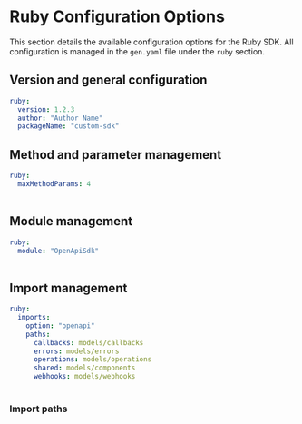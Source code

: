 
# Ruby Configuration Options

 This section details the available configuration options for the Ruby SDK. All configuration is managed in the `gen.yaml` file under the `ruby` section.

## Version and general configuration

```yml
ruby:
  version: 1.2.3
  author: "Author Name"
  packageName: "custom-sdk"
```

<Table 
  data={[
    { name: "version", required: "true", default: "0.0.1", description: "The current version of the SDK." },
    { name: "packageName", required: "true", default: "openapi", description: "The name of the package." },
    { name: "author", required: "true", default: "Speakeasy", description: "The name of the author of the published package." }
  ]}
  columns={[
    { key: "name", header: "Name" },
    { key: "required", header: "Required" },
    { key: "default", header: "Default Value" },
    { key: "description", header: "Description" }
  ]}
/>

## Method and parameter management
```yml
ruby:
  maxMethodParams: 4
```

<Table 
  data={[
    { name: "[maxMethodParams](/docs/customize/methods)", required: "false", default: "4", description: "Sets the maximum number of parameters before an input object is created. `0` means input objects are always used." }
  ]}
  columns={[
    { key: "name", header: "Name" },
    { key: "required", header: "Required" },
    { key: "default", header: "Default Value" },
    { key: "description", header: "Description" }
  ]}
/>

## Module management

```yml
ruby:
  module: "OpenApiSdk"
```

<Table 
  data={[
    { name: "module", required: "true", default: "OpenAPISdk", description: "[See Docs](https://ruby-doc.org/core-2.5.3/Module.html)." }
  ]}
  columns={[
    { key: "name", header: "Name" },
    { key: "required", header: "Required" },
    { key: "default", header: "Default Value" },
    { key: "description", header: "Description" }
  ]}
/>

## Import management

```yml
ruby:
  imports:
    option: "openapi"
    paths:
      callbacks: models/callbacks
      errors: models/errors
      operations: models/operations
      shared: models/components
      webhooks: models/webhooks
```

<Table 
  data={[
    { field: "option", required: "false", default: "\"openapi\"", description: "Defines the type of import strategy. Typically set to `\"openapi\"`, indicating that the structure is based on the OpenAPI document." },
    { field: "paths", required: "false", default: "{}", description: "Customizes where different parts of the SDK (e.g., callbacks, errors, and operations) will be imported from." }
  ]}
  columns={[
    { key: "field", header: "Field" },
    { key: "required", header: "Required" },
    { key: "default", header: "Default Value" },
    { key: "description", header: "Description" }
  ]}
/>

### Import paths

<Table 
  data={[
    { component: "callbacks", default: "models/callbacks", description: "The directory where callback models will be imported from." },
    { component: "errors", default: "models/errors", description: "The directory where error models will be imported from." },
    { component: "operations", default: "models/operations", description: "The directory where operation models (i.e., API endpoints) will be imported from." },
    { component: "shared", default: "models/components", description: "The directory for shared components, such as reusable schemas, and data models imported from the OpenAPI spec." },
    { component: "webhooks", default: "models/webhooks", description: "The directory for webhook models, if the SDK includes support for webhooks." }
  ]}
  columns={[
    { key: "component", header: "Component" },
    { key: "default", header: "Default Value" },
    { key: "description", header: "Description" }
  ]}
/>

